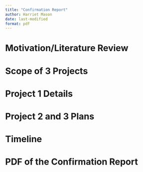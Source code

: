```yaml
---
title: "Confirmation Report"
author: Harriet Mason
date: last-modified
format: pdf
---
```


# Motivation/Literature Review

# Scope of 3 Projects

# Project 1 Details

# Project 2 and 3 Plans

# Timeline

# PDF of the Confirmation Report